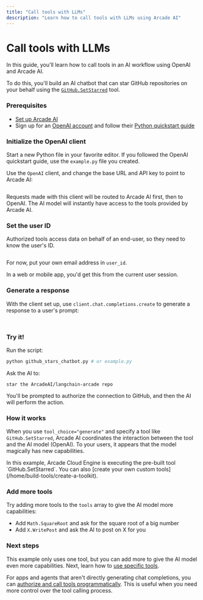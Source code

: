 ```yaml
---
title: "Call tools with LLMs"
description: "Learn how to call tools with LLMs using Arcade AI"
---
```



# Call tools with LLMs

In this guide, you'll learn how to call tools in an AI workflow using OpenAI and Arcade AI.

To do this, you'll build an AI chatbot that can star GitHub repositories on your behalf using the [`GitHub.SetStarred`](/integrations/toolkits/Github/github#setstarred) tool.

<Steps>

### Prerequisites

- [Set up Arcade AI](/home/quickstart)
- Sign up for an [OpenAI account](https://platform.openai.com/signup) and follow their [Python quickstart guide](https://platform.openai.com/docs/quickstart?language-preference=python)

### Initialize the OpenAI client

Start a new Python file in your favorite editor. If you followed the OpenAI quickstart guide, use the `example.py` file you created.

Use the `OpenAI` client, and change the base URL and API key to point to Arcade AI:

```python file=<rootDir>/examples/code/home/use-tools/call-tools-with-llms/github_stars_chatbot.py#L1-L8 {1,6-7}

```

Requests made with this client will be routed to Arcade AI first, then to OpenAI. The AI model will instantly have access to the tools provided by Arcade AI.

### Set the user ID

Authorized tools access data on behalf of an end-user, so they need to know the user's ID.

```python file=<rootDir>/examples/code/home/use-tools/call-tools-with-llms/github_stars_chatbot.py#L10-L11

```

For now, put your own email address in `user_id`.

In a web or mobile app, you'd get this from the current user session.

### Generate a response

With the client set up, use `client.chat.completions.create` to generate a response to a user's prompt:

```python file=<rootDir>/examples/code/home/use-tools/call-tools-with-llms/github_stars_chatbot.py#L13-

```

<ToggleContent showText="Click to view the full example" hideText="Hide example">

```python file=<rootDir>/examples/code/home/use-tools/call-tools-with-llms/github_stars_chatbot.py

```

</ToggleContent>

### Try it!

Run the script:

```bash
python github_stars_chatbot.py # or example.py
```

Ask the AI to:

```
star the ArcadeAI/langchain-arcade repo
```

You'll be prompted to authorize the connection to GitHub, and then the AI will perform the action.

</Steps>

### How it works

When you use `tool_choice="generate"` and specify a tool like `GitHub.SetStarred`, Arcade AI coordinates the interaction between the tool and the AI model (OpenAI). To your users, it appears that the model magically has new capabilities.

<Note>
  In this example, Arcade Cloud Engine is executing the pre-built tool
  `GitHub.SetStarred`. You can also [create your own custom
  tools](/home/build-tools/create-a-toolkit).
</Note>

### Add more tools

Try adding more tools to the `tools` array to give the AI model more capabilities:

- Add `Math.SquareRoot` and ask for the square root of a big number
- Add `X.WritePost` and ask the AI to post on X for you

### Next steps

This example only uses one tool, but you can add more to give the AI model even more capabilities. Next, learn how to [use specific tools](specify-tools).

For apps and agents that aren't directly generating chat completions, you can [authorize and call tools programmatically](call-tools-in-code). This is useful when you need more control over the tool calling process.
